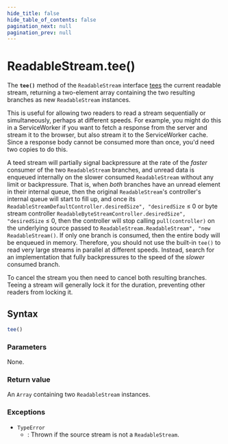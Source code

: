 ```yaml
---
hide_title: false
hide_table_of_contents: false
pagination_next: null
pagination_prev: null
---
```

# ReadableStream.tee()

The **`tee()`** method of the
`ReadableStream` interface [tees](https://streams.spec.whatwg.org/#tee-a-readable-stream) the current readable stream, returning a
two-element array containing the two resulting branches as
new `ReadableStream` instances.

This is useful for allowing two readers to read a stream sequentially or simultaneously,
perhaps at different speeds.
For example, you might do this in a ServiceWorker if you want to fetch
a response from the server and stream it to the browser, but also stream it to the
ServiceWorker cache. Since a response body cannot be consumed more than once, you'd need
two copies to do this.

A teed stream will partially signal backpressure at the rate of the _faster_ consumer
of the two `ReadableStream` branches,
and unread data is enqueued internally on the slower consumed `ReadableStream`
without any limit or backpressure.
That is, when _both_ branches have an unread element in their internal queue,
then the original `ReadableStream`'s controller's internal queue will start to fill up,
and once its `ReadableStreamDefaultController.desiredSize", "desiredSize` ≤ 0
or byte stream controller `ReadableByteStreamController.desiredSize", "desiredSize` ≤ 0,
then the controller will stop calling `pull(controller)` on the
underlying source passed to `ReadableStream.ReadableStream", "new ReadableStream()`.
If only one branch is consumed, then the entire body will be enqueued in memory.
Therefore, you should not use the built-in `tee()` to read very large streams
in parallel at different speeds.
Instead, search for an implementation that fully backpressures
to the speed of the _slower_ consumed branch.

To cancel the stream you then need to cancel both resulting branches. Teeing a stream
will generally lock it for the duration, preventing other readers from locking it.

## Syntax

```js
tee()
```

### Parameters

None.

### Return value

An `Array` containing two `ReadableStream` instances.

### Exceptions

- `TypeError`
  - : Thrown if the source stream is not a `ReadableStream`.
